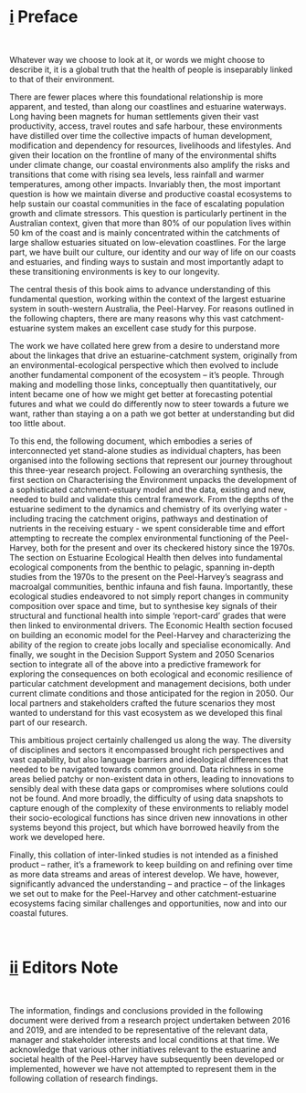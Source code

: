 # <u>i</u>  Preface {-}

<br>

::: {.body-text width="100%"}
Whatever way we choose to look at it, or words we might choose to describe it, it is a global truth that the health of people is inseparably linked to that of their environment. 

There are fewer places where this foundational relationship is more apparent, and tested, than along our coastlines and estuarine waterways. Long having been magnets for human settlements given their vast productivity, access, travel routes and safe harbour, these environments have distilled over time the collective impacts of human development, modification and dependency for resources, livelihoods and lifestyles. And given their location on the frontline of many of the environmental shifts under climate change, our coastal environments also amplify the risks and transitions that come with rising sea levels, less rainfall and warmer temperatures, among other impacts. Invariably then, the most important question is how we maintain diverse and productive coastal ecosystems to help sustain our coastal communities in the face of escalating population growth and climate stressors. This question is particularly pertinent in the Australian context, given that more than 80% of our population lives within 50 km of the coast and is mainly concentrated within the catchments of large shallow estuaries situated on low-elevation coastlines. For the large part, we have built our culture, our identity and our way of life on our coasts and estuaries, and finding ways to sustain and most importantly adapt to these transitioning environments is key to our longevity. 

The central thesis of this book aims to advance understanding of this fundamental question, working within the context of the largest estuarine system in south-western Australia, the Peel-Harvey. For reasons outlined in the following chapters, there are many reasons why this vast catchment-estuarine system makes an excellent case study for this purpose.

The work we have collated here grew from a desire to understand more about the linkages that drive an estuarine-catchment system, originally from an environmental-ecological perspective which then evolved to include another fundamental component of the ecosystem – it’s people. Through making and modelling those links, conceptually then quantitatively, our intent became one of how we might get better at forecasting potential futures and what we could do differently now to steer towards a future we want, rather than staying a on a path we got better at understanding but did too little about.

To this end, the following document, which embodies a series of interconnected yet stand-alone studies as individual chapters, has been organised into the following sections that represent our journey throughout this three-year research project. Following an overarching synthesis, the first section on Characterising the Environment unpacks the development of a sophisticated catchment-estuary model and the data, existing and new, needed to build and validate this central framework. From the depths of the estuarine sediment to the dynamics and chemistry of its overlying water - including tracing the catchment origins, pathways and destination of nutrients in the receiving estuary - we spent considerable time and effort attempting to recreate the complex environmental functioning of the Peel-Harvey, both for the present and over its checkered history since the 1970s. The section on Estuarine Ecological Health then delves into fundamental ecological components from the benthic to pelagic, spanning in-depth studies from the 1970s to the present on the Peel-Harvey’s seagrass and macroalgal communities, benthic infauna and fish fauna. Importantly, these ecological studies endeavored to not simply report changes in community composition over space and time, but to synthesise key signals of their structural and functional health into simple ‘report-card’ grades that were then linked to environmental drivers. The Economic Health section focused on building an economic model for the Peel-Harvey and characterizing the ability of the region to create jobs locally and specialise economically. And finally, we sought in the Decision Support System and 2050 Scenarios section to integrate all of the above into a predictive framework for exploring the consequences on both ecological and economic resilience of particular catchment development and management decisions, both under current climate conditions and those anticipated for the region in 2050. Our local partners and stakeholders crafted the future scenarios they most wanted to understand for this vast ecosystem as we developed this final part of our research.

This ambitious project certainly challenged us along the way. The diversity of disciplines and sectors it encompassed brought rich perspectives and vast capability, but also language barriers and ideological differences that needed to be navigated towards common ground. Data richness in some areas belied patchy or non-existent data in others, leading to innovations to sensibly deal with these data gaps or compromises where solutions could not be found. And more broadly, the difficulty of using data snapshots to capture enough of the complexity of these environments to reliably model their socio-ecological functions has since driven new innovations in other systems beyond this project, but which have borrowed heavily from the work we developed here.

Finally, this collation of inter-linked studies is not intended as a finished product – rather, it’s a framework to keep building on and refining over time as more data streams and areas of interest develop. We have, however, significantly advanced the understanding – and practice – of the linkages we set out to make for the Peel-Harvey and other catchment-estuarine ecosystems facing similar challenges and opportunities, now and into our coastal futures.
:::

<br>


# <u>ii</u>  Editors Note {-}

<br>

::: {.body-text width="100%"}
The information, findings and conclusions provided in the following document were derived from a research project undertaken between 2016 and 2019, and are intended to be representative of the relevant data, manager and stakeholder interests and local conditions at that time. We acknowledge that various other initiatives relevant to the estuarine and societal health of the Peel-Harvey have subsequently been developed or implemented, however we have not attempted to represent them in the following collation of research findings.

:::

